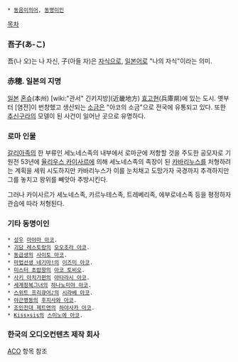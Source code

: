  * [[동음이의어]], [[동명이인]]

[[목차]]
=== 吾子(あ-こ) ===
吾(나 오)는 나 자신, 子(아들 자)은 [[자식]]으로, [[일본어]]로 "나의 자식"이라는 의미.

=== 赤穂. 일본의 지명 ===
[[일본]] [[혼슈]](本州) [wiki:"관서" 긴키지방](近畿地方) [[효고]]현(兵庫県)에 있는 도시. 옛부터 [염전]이 번창했고 생산되는 [[소금]]은 "아코의 소금"으로 전국에 유통되고 있다. 또한 [[추신구라]]의 모델이 된 사건이 일어난 곳으로 유명하다.

=== 로마 인물 ===
[[갈리아족]]의 한 부류인 세노네스족의 내부에서 로마군에 저항할 것을 주도한 공모자로 기원전 53년에 [[율리우스 카이사르]]에 의해 세노네스족의 족장이 된 [[카바리누스]]를 처형하려는 계획을 세워 시도하지만 카바리누스가 이를 눈치채고 도망가자 국경까지 추격하지만 그를 놓치고 왕위를 빼앗아 추방시킨다.

그러나 카이사르가 세노네스족, 카르누테스족, 트레베리족, 에부로네스족 등을 평정하자 관습에 따라 처형된다.

=== 기타 동명이인 ===
 * [[성우]] [[마야마 아코]].
 * [[괴담 레스토랑]]의 [[오오조라 아코]].
 * [[동급생]]의 [[사이토 아코]].
 * [[마법선생 네기마!]]의 [[이즈미 아코]].
 * [[미스터 초밥왕]]의 [[아코 토비오]].
 * [[사키 아치가편]]의 [[아타라시 아코]].
 * [[세계정복그녀]]의 [[하나노미야 아코]].
 * [[스위트 프리큐어♪]]의 [[시라베 아코]].
 * [[야근병동]]의 [[후지사와 아코]].
 * [[조인전대 제트맨]]의 [[하야사카 아코]].
 * [[Kiss×sis]]의 [[스미노에 아코]].

=== 한국의 오디오컨텐츠 제작 회사 ===
[[ACO]] 항목 참조
